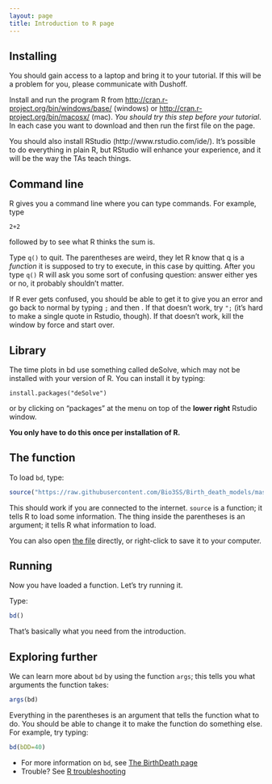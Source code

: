 ```yaml
---
layout: page
title: Introduction to R page
---
```


Installing
----------

You should gain access to a laptop and bring it to your tutorial. If
this will be a problem for you, please communicate with Dushoff.

Install and run the program R from
<http://cran.r-project.org/bin/windows/base/>
(windows) or
<http://cran.r-project.org/bin/macosx/>
(mac).
*You should try this step before your tutorial*. 
In each case you want to download and then run the first file on the page.

You should also install RStudio (http://www.rstudio.com/ide/). It's
possible to do everything in plain R, but RStudio will enhance your
experience, and it will be the way the TAs teach things.

Command line {#command_line}
------------

R gives you a command line where you can type commands. For example,
type

`2+2`

followed by <enter>
to see what R thinks the sum is.

Type `q()` to quit. The parentheses are weird, they let R know that q is
a *function* it is supposed to try to execute, in this case by quitting.
After you type `q()` R will ask you some sort of confusing question:
answer either yes or no, it probably shouldn't matter.

If R ever gets confused, you should be able to get it to give you an
error and go back to normal by typing `;` and then <enter>
. If that
doesn't work, try `";` (it's hard to make a single quote in Rstudio,
though). If that doesn't work, kill the window by force and start over.

Library
-------

The time plots in bd use something called deSolve, which may not be
installed with your version of R. You can install it by typing:
```
install.packages("deSolve") 
```

or by clicking on "packages" at the menu on top of the **lower right**
Rstudio window.

**You only have to do this once per installation of R.**

The function {#the_function}
------------

To load `bd`, type:

```r
source("https://raw.githubusercontent.com/Bio3SS/Birth_death_models/master/bd.R") 
```

This should work if you are connected to the internet. `source` is a
function; it tells R to load some information. The thing inside the
parentheses is an argument; it tells R what information to load.

You can also open [the file](https://raw.githubusercontent.com/Bio3SS/Birth_death_models/master/bd.R) directly, or right-click to save it to your computer.

Running
-------

Now you have loaded a function. Let's try running it.

Type:

```r
bd() 
```

That's basically what you need from the introduction.

Exploring further
-----------------

We can learn more about `bd` by using the function `args`; this tells
you what arguments the function takes:

```r
args(bd) 
```

Everything in the parentheses is an argument that tells the function
what to do. You should be able to change it to make the function do
something else. For example, try typing:

```r
bd(bDD=40) 
```

-   For more information on `bd`, see
    [The BirthDeath page](bd.export.html)
-   Trouble? See [R troubleshooting](/trouble.html)
